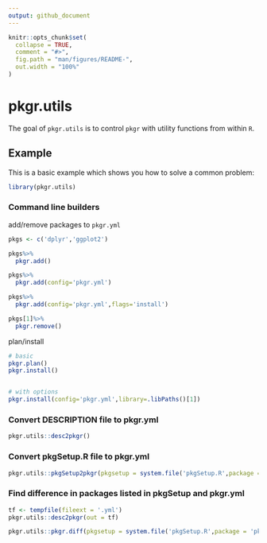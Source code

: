 ```yaml
---
output: github_document
---
```


<!-- README.md is generated from README.Rmd. Please edit that file -->

```r
knitr::opts_chunk$set(
  collapse = TRUE,
  comment = "#>",
  fig.path = "man/figures/README-",
  out.width = "100%"
)
```
# pkgr.utils

<!-- badges: start -->
<!-- badges: end -->

The goal of `pkgr.utils` is to control `pkgr` with utility functions from within `R`.

## Example

This is a basic example which shows you how to solve a common problem:

```r
library(pkgr.utils)
```

### Command line builders

add/remove packages to `pkgr.yml`

```r
pkgs <- c('dplyr','ggplot2')

pkgs%>%
  pkgr.add()

pkgs%>%
  pkgr.add(config='pkgr.yml')

pkgs%>%
  pkgr.add(config='pkgr.yml',flags='install')

pkgs[1]%>%
  pkgr.remove()
```

plan/install

```r
# basic
pkgr.plan()
pkgr.install()


# with options
pkgr.install(config='pkgr.yml',library=.libPaths()[1])

```

### Convert DESCRIPTION file to pkgr.yml

```r
pkgr.utils::desc2pkgr()
```

### Convert pkgSetup.R file to pkgr.yml

```r
pkgr.utils::pkgSetup2pkgr(pkgsetup = system.file('pkgSetup.R',package = 'pkgr.utils'))
```

### Find difference in packages listed in pkgSetup and pkgr.yml

```r

tf <- tempfile(fileext = '.yml')
pkgr.utils::desc2pkgr(out = tf)

pkgr.utils::pkgr.diff(pkgsetup = system.file('pkgSetup.R',package = 'pkgr.utils'),pkgr = tf)
```
